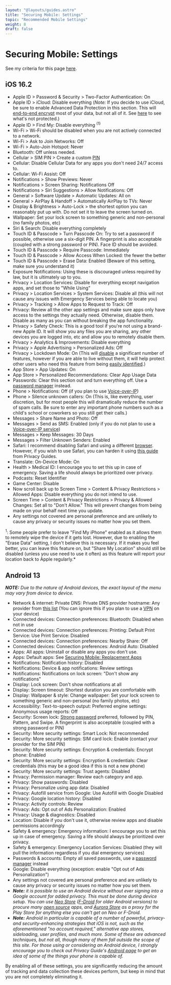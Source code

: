 ```yaml
---
layout: "@layouts/guides.astro"
title: "Securing Mobile: Settings"
topic: "Recommended Mobile Settings"
weight: 8
draft: false
---
```


# Securing Mobile: Settings

See my criteria for this page [here](https://gitlab.com/thenewoil/website/-/wikis/Mobile-&-Destkop-Settings-and-Apps-Criteria).

## iOS 16.2

- Apple ID > Password & Security > Two-Factor Authentication: On
- Apple ID > iCloud: Disable everything (_Note:_ If you decide to use iCloud, be sure to enable Advanced Data Protection in this section. This will [end-to-end encrypt](/guides/moderately-important/encryption) most of your data, but not all of it. See [here](https://support.apple.com/en-us/HT202303) to see what's not protected.)
- Apple ID > Find My: Disable everything <sup>(1)</sup>
- Wi-Fi > Wi-Fi should be disabled when you are not actively connected to a network.
- Wi-Fi > Ask to Join Networks: Off
- Wi-Fi > Auto-Join Hotspot: Never
- Bluetooth: Off unless needed.
- Cellular > SIM PIN > Create a custom [PIN](https://support.apple.com/en-us/HT201529)
- Cellular: Disable Cellular Data for any apps you don't need 24/7 access to.
- Cellular: Wi-Fi Assist: Off
- Notifications > Show Previews: Never
- Notifications > Screen Sharing: Notifications Off
- Notifications > Siri Suggestions > Allow Notifications: Off
- General > Software Update > Automatic Updates: All on
- General > AirPlay & Handoff > Automatically AirPlay to TVs: Never
- Display & Brightness > Auto-Lock > the shortest option you can reasonably put up with. Do not set it to leave the screen turned on.
- Wallpaper: Set your lock screen to something generic and non-personal (no family photos, etc)
- Siri & Search: Disable everything completely
- Touch ID & Passcode > Turn Passcode On: Try to set a password if possible, otherwise use a six-digit PIN. A fingerprint is also acceptable (coupled with a strong password or PIN). Face ID should be avoided.
- Touch ID & Passcode > Require Passcode: Immediately
- Touch ID & Passcode > Allow Access When Locked: the fewer the better
- Touch ID & Passcode > Erase Data: Enabled (Beware of this setting, make sure you understand it)
- Exposure Notifications: Using these is discouraged unless required by law, but it is ultimately up to you.
- Privacy > Location Services: Disable for everything except navigation apps, and set those to "While Using"
- Privacy > Location Services > System Services: Disable all (this will not cause any issues with Emergency Services being able to locate you)
- Privacy > Tracking > Allow Apps to Request to Track: Off
- Privacy: Review all the other app settings and make sure apps only have access to the settings they actually need. Otherwise, disable them. Disable as many as you can without breaking the app functionality.
- Privacy > Safety Check: This is a good tool if you're not using a brand-new Apple ID. It will show you any files you are sharing, any other devices you are logged into, etc and allow you to remotely disable them.
- Privacy > Analytics & Improvements: Disable everything
- Privacy > Apple Advertising > Personalized Ads: Off
- Privacy > Lockdown Mode: On (This will [disable](https://support.apple.com/en-us/HT212650) a significant number of features, however if you are able to live without them, it will help protect other users who need this feature from being [easily identified](https://www.techspot.com/news/95767-apple-upcoming-lockdown-mode-make-devices-easier-fingerprint.html).)
- App Store > App Updates: On
- App Store > Personalized Recommendations: Clear App Usage Data
- Passwords: Clear this section out and turn everything off. Use a [password manager](/guides/most-important/passwords) instead.
- Phone > Notifications: Off (if you plan to use [Voice-over-IP](/guides/less-important/voip))
- Phone > Silence unknown callers: On (This is, like everything, user discretion, but for most people this will dramatically reduce the number of spam calls. Be sure to enter any important phone numbers such as a child's school or coworkers so you still get their calls.)
- Messages > Share Name and Photo: Off
- Messages > Send as SMS: Enabled (only if you do not plan to use a [Voice-over-IP service](/guides/less-important/voip))
- Messages > Keep Messages: 30 Days
- Messages > Filter Unknown Senders: Enabled
- Safari: I recommend disabling Safari and using a different [browser](/guides/most-important/mobile-apps). However, if you wish to use Safari, you can harden it using [this guide](https://www.privacyguides.org/mobile-browsers/#safari) from Privacy Guides.
- Translate: On-Device Mode: On
- Health > Medical ID: I encourage you to set this up in case of emergency. Saving a life should always be prioritized over privacy.
- Podcasts: Reset Identifier
- Game Center: Disable
- Now scroll back up to Screen Time > Content & Privacy Restrictions > Allowed Apps: Disable everything you do not intend to use.
- Screen Time > Content & Privacy Restrictions > Privacy & Allowed Changes: Set all to "Don't Allow." This will prevent changes from being made on your behalf next time you update.
- Any settings not covered are personal preference and are unlikely to cause any privacy or security issues no matter how you set them.

<sup>1</sup>: Some people prefer to leave "Find My iPhone" enabled as it allows
them to remotely wipe the device if it gets lost. However, due to enabling the
"Erase Data" setting, I don't believe this is necessary. If it makes you feel
better, you can leave this feature on, but "Share My Location" should still be
disabled (unless you use need to use it often) as this feature will report your
location back to Apple regularly.*

## Android 13

**_NOTE:_** _Due to the nature of Android devices, the exact layout of the menu may vary from device to device._

- Network & internet: Private DNS: Private DNS provider hostname: Any provider from [this list](https://www.privacyguides.org/dns/) (You can ignore this if you plan to use a [VPN](/guides/less-important/vpns) on your device)
- Connected devices: Connection preferences: Bluetooth: Disabled when not in use
- Connected devices: Connection preferences: Printing: Default Print Service: Use Print Service: Disabled
- Connected devices: Connection preferences: Nearby Share: Off
- Connected devices: Connection preferences: Android Auto: Disabled
- Apps: All apps: Uninstall or disable any apps you don't use.
- Apps: Default apps: See [Securing Mobile: Replacement Apps](/guides/most-important/mobile-apps)
- Notifications: Notification history: Disabled
- Notifications: Device & app notifications: Review settings
- Notifications: Notifications on lock screen: "Don't show any notifications"
- Display: Lock screen: Don't show notifications at all
- Display: Screen timeout: Shortest duration you are comfortable with
- Display: Wallpaper & style: Change wallpaper: Set your lock screen to something generic and non-personal (no family photos, etc)
- Accessibility: Text-to-speech output: Preferred engine settings: Anonymous usage reports: Off
- Security: Screen lock: [Strong password](/guides/most-important/passwords) preferred, followed by PIN, Pattern, and Swipe. A fingerprint is also acceptable (coupled with a strong password or PIN)
- Security: More security settings: Smart Lock: Not recommended
- Security: More security settings: SIM card lock: Enable (contact your provider for the SIM PIN)
- Security: More security settings: Encryption & credentials: Encrypt phone: Enabled
- Security: More security settings: Encryption & credentials: Clear credentials (this may be a good idea if this is not a new phone)
- Security: More security settings: Trust agents: Disabled
- Privacy: Permission manager: Review each category and app.
- Privacy: Show passwords: Disabled
- Privacy: Personalize using app data: Disabled
- Privacy: Autofill service from Google: Use Autofill with Google Disabled
- Privacy: Google location history: Disabled
- Privacy: Activity controls: Review
- Privacy: Ads: Opt out of Ads Personalization: Enabled
- Privacy: Usage & diagnostics: Disabled
- Location: Disable if you don't use it, otherwise review apps and disable permissions accordingly
- Safety & emergency: Emergency information: I encourage you to set this up in case of emergency. Saving a life should always be prioritized over privacy.
- Safety & emergency: Emergency Location Services: Disabled (they will pull the information regardless if you dial emergency services)
- Passwords & accounts: Empty all saved passwords, use a [password manager](/guides/most-important/passwords) instead
- Google: Disable everything (exception: enable "Opt out of Ads Personalization")
- Any settings not covered are personal preference and are unlikely to cause any privacy or security issues no matter how you set them.
- **_Note:_** _it is possible to use an Android device without ever signing into a Google account for added privacy. This must be done during device setup. You can use [Neo Store](https://github.com/NeoApplications/Neo-Store) ([F-Droid](https://f-droid.org/) for older Android versions) to procure many [open source](/guides/prologue/open-source) apps, and [Aurora Store](https://auroraoss.com) as a proxy for the Play Store for anything else you can't get on Neo or F-Droid._
- **_Note:_** _Android in particular is capable of a number of powerful, privacy- and security-enhancing strategies that iOS is not, such as the aforementioned "no account required," alternative app stores, sideloading, user profiles, and much more. Some of these are advanced techniques, but not all, though many of them fall outside the scope of this site. For those using or considering an Android device, I strongly encourage you to check out Privacy Guide's [Android page](https://www.privacyguides.org/android/) to get an idea of some of the things your phone is capable of._

By enabling all of these settings, you are significantly reducing the amount of tracking and data collection these devices perform, but keep in mind that you are not completely eliminating it.
